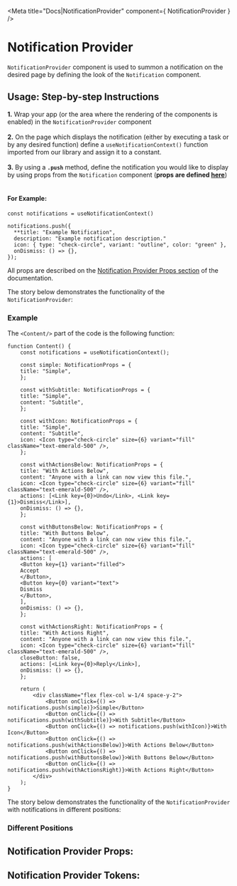 


<Meta title="Docs|NotificationProvider" component={ NotificationProvider } />

# Notification Provider

`NotificationProvider` component is used to summon a notification on the desired page by defining
the look of the `Notification` component.

## Usage: Step-by-step Instructions

  **1.** Wrap your app (or the area where the rendering of the components is enabled) in the `NotificationProvider`
component <br /> <br />
  **2.** On the page which displays the notification (either by executing a task or by any desired function) define
a `useNotificationContext()` function imported from our library and assign it to a constant. <br /> <br />
  **3.** By using a **`.push`** method, define the notification you would like to display by using props
  from the `Notification` component (**props are defined [here](/docs/component-library-alert-notification--with-actions-right#notification-props)**) <br /> <br />

#### For Example:

```tsx
const notifications = useNotificationContext()

notifications.push({
  **title: "Example Notification",
  description: "Example notification description."
  icon: { type: "check-circle", variant: "outline", color: "green" },
  onDismiss: () => {},
});
```

All props are described on the [Notification Provider Props section](/docs/component-library-alert-notificationprovider--example#notification-provider-props)
of the documentation.

The story below demonstrates the functionality of the `NotificationProvider`:

### Example

<Canvas>
  <Story id="component-library-alert-notificationprovider--example" />
</Canvas>

The `<Content/>` part of the code is the following function:

```tsx
function Content() {
    const notifications = useNotificationContext();

    const simple: NotificationProps = {
    title: "Simple",
    };

    const withSubtitle: NotificationProps = {
    title: "Simple",
    content: "Subtitle",
    };

    const withIcon: NotificationProps = {
    title: "Simple",
    content: "Subtitle",
    icon: <Icon type="check-circle" size={6} variant="fill" className="text-emerald-500" />,
    };

    const withActionsBelow: NotificationProps = {
    title: "With Actions Below",
    content: "Anyone with a link can now view this file.",
    icon: <Icon type="check-circle" size={6} variant="fill" className="text-emerald-500" />,
    actions: [<Link key={0}>Undo</Link>, <Link key={1}>Dismiss</Link>],
    onDismiss: () => {},
    };

    const withButtonsBelow: NotificationProps = {
    title: "With Buttons Below",
    content: "Anyone with a link can now view this file.",
    icon: <Icon type="check-circle" size={6} variant="fill" className="text-emerald-500" />,
    actions: [
    <Button key={1} variant="filled">
    Accept
    </Button>,
    <Button key={0} variant="text">
    Dismiss
    </Button>,
    ],
    onDismiss: () => {},
    };

    const withActionsRight: NotificationProps = {
    title: "With Actions Right",
    content: "Anyone with a link can now view this file.",
    icon: <Icon type="check-circle" size={6} variant="fill" className="text-emerald-500" />,
    closeButton: false,
    actions: [<Link key={0}>Reply</Link>],
    onDismiss: () => {},
    };

    return (
        <div className="flex flex-col w-1/4 space-y-2">
            <Button onClick={() => notifications.push(simple)}>Simple</Button>
            <Button onClick={() => notifications.push(withSubtitle)}>With Subtitle</Button>
            <Button onClick={() => notifications.push(withIcon)}>With Icon</Button>
            <Button onClick={() => notifications.push(withActionsBelow)}>With Actions Below</Button>
            <Button onClick={() => notifications.push(withButtonsBelow)}>With Buttons Below</Button>
            <Button onClick={() => notifications.push(withActionsRight)}>With Actions Right</Button>
        </div>
    );
}
```

The story below demonstrates the functionality of the `NotificationProvider` with notifications in different positions:

### Different Positions

<Canvas>
  <Story id="component-library-alert-notificationprovider--different-positions" />
</Canvas>

## Notification Provider Props:

<ArgsTable of={NotificationProvider} />

## Notification Provider Tokens:
<ThemeTokens component="NotificationProvider"/>
